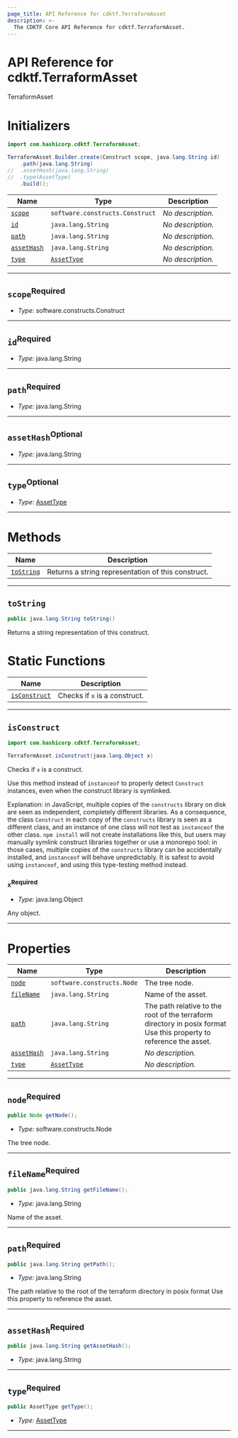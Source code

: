 ```yaml
---
page_title: API Reference for cdktf.TerraformAsset
description: >-
  The CDKTF Core API Reference for cdktf.TerraformAsset.
---
```


<!-- This file is generated through yarn generate-docs -->

# API Reference for cdktf.TerraformAsset

   TerraformAsset <a name="TerraformAsset" id="cdktf.TerraformAsset"></a>
  
  # Initializers <a name="Initializers" id="cdktf.TerraformAsset.Initializer"></a>
  
  ```java
  import com.hashicorp.cdktf.TerraformAsset;
  
  TerraformAsset.Builder.create(Construct scope, java.lang.String id)
      .path(java.lang.String)
  //  .assetHash(java.lang.String)
  //  .type(AssetType)
      .build();
  ```
  
  | **Name** | **Type** | **Description** |
  | --- | --- | --- |
  | <code><a href="#cdktf.TerraformAsset.Initializer.parameter.scope">scope</a></code> | <code>software.constructs.Construct</code> | *No description.* |
  | <code><a href="#cdktf.TerraformAsset.Initializer.parameter.id">id</a></code> | <code>java.lang.String</code> | *No description.* |
  | <code><a href="#cdktf.TerraformAsset.Initializer.parameter.path">path</a></code> | <code>java.lang.String</code> | *No description.* |
  | <code><a href="#cdktf.TerraformAsset.Initializer.parameter.assetHash">assetHash</a></code> | <code>java.lang.String</code> | *No description.* |
  | <code><a href="#cdktf.TerraformAsset.Initializer.parameter.type">type</a></code> | <code><a href="#cdktf.AssetType">AssetType</a></code> | *No description.* |
  
  ---
  
  ## `scope`<sup>Required</sup> <a name="scope" id="cdktf.TerraformAsset.Initializer.parameter.scope"></a>
  
  - *Type:* software.constructs.Construct
  
  ---
  
  ## `id`<sup>Required</sup> <a name="id" id="cdktf.TerraformAsset.Initializer.parameter.id"></a>
  
  - *Type:* java.lang.String
  
  ---
  
  ## `path`<sup>Required</sup> <a name="path" id="cdktf.TerraformAsset.Initializer.parameter.path"></a>
  
  - *Type:* java.lang.String
  
  ---
  
  ## `assetHash`<sup>Optional</sup> <a name="assetHash" id="cdktf.TerraformAsset.Initializer.parameter.assetHash"></a>
  
  - *Type:* java.lang.String
  
  ---
  
  ## `type`<sup>Optional</sup> <a name="type" id="cdktf.TerraformAsset.Initializer.parameter.type"></a>
  
  - *Type:* <a href="#cdktf.AssetType">AssetType</a>
  
  ---
  
  # Methods <a name="Methods" id="Methods"></a>
  
  | **Name** | **Description** |
  | --- | --- |
  | <code><a href="#cdktf.TerraformAsset.toString">toString</a></code> | Returns a string representation of this construct. |
  
  ---
  
  ## `toString` <a name="toString" id="cdktf.TerraformAsset.toString"></a>
  
  ```java
  public java.lang.String toString()
  ```
  
  Returns a string representation of this construct.
  
  # Static Functions <a name="Static Functions" id="Static Functions"></a>
  
  | **Name** | **Description** |
  | --- | --- |
  | <code><a href="#cdktf.TerraformAsset.isConstruct">isConstruct</a></code> | Checks if `x` is a construct. |
  
  ---
  
  ## `isConstruct` <a name="isConstruct" id="cdktf.TerraformAsset.isConstruct"></a>
  
  ```java
  import com.hashicorp.cdktf.TerraformAsset;
  
  TerraformAsset.isConstruct(java.lang.Object x)
  ```
  
  Checks if `x` is a construct.
  
  Use this method instead of `instanceof` to properly detect `Construct`
  instances, even when the construct library is symlinked.
  
  Explanation: in JavaScript, multiple copies of the `constructs` library on
  disk are seen as independent, completely different libraries. As a
  consequence, the class `Construct` in each copy of the `constructs` library
  is seen as a different class, and an instance of one class will not test as
  `instanceof` the other class. `npm install` will not create installations
  like this, but users may manually symlink construct libraries together or
  use a monorepo tool: in those cases, multiple copies of the `constructs`
  library can be accidentally installed, and `instanceof` will behave
  unpredictably. It is safest to avoid using `instanceof`, and using
  this type-testing method instead.
  
  ### `x`<sup>Required</sup> <a name="x" id="cdktf.TerraformAsset.isConstruct.parameter.x"></a>
  
  - *Type:* java.lang.Object
  
  Any object.
  
  ---
  
  # Properties <a name="Properties" id="Properties"></a>
  
  | **Name** | **Type** | **Description** |
  | --- | --- | --- |
  | <code><a href="#cdktf.TerraformAsset.property.node">node</a></code> | <code>software.constructs.Node</code> | The tree node. |
  | <code><a href="#cdktf.TerraformAsset.property.fileName">fileName</a></code> | <code>java.lang.String</code> | Name of the asset. |
  | <code><a href="#cdktf.TerraformAsset.property.path">path</a></code> | <code>java.lang.String</code> | The path relative to the root of the terraform directory in posix format Use this property to reference the asset. |
  | <code><a href="#cdktf.TerraformAsset.property.assetHash">assetHash</a></code> | <code>java.lang.String</code> | *No description.* |
  | <code><a href="#cdktf.TerraformAsset.property.type">type</a></code> | <code><a href="#cdktf.AssetType">AssetType</a></code> | *No description.* |
  
  ---
  
  ## `node`<sup>Required</sup> <a name="node" id="cdktf.TerraformAsset.property.node"></a>
  
  ```java
  public Node getNode();
  ```
  
  - *Type:* software.constructs.Node
  
  The tree node.
  
  ---
  
  ## `fileName`<sup>Required</sup> <a name="fileName" id="cdktf.TerraformAsset.property.fileName"></a>
  
  ```java
  public java.lang.String getFileName();
  ```
  
  - *Type:* java.lang.String
  
  Name of the asset.
  
  ---
  
  ## `path`<sup>Required</sup> <a name="path" id="cdktf.TerraformAsset.property.path"></a>
  
  ```java
  public java.lang.String getPath();
  ```
  
  - *Type:* java.lang.String
  
  The path relative to the root of the terraform directory in posix format Use this property to reference the asset.
  
  ---
  
  ## `assetHash`<sup>Required</sup> <a name="assetHash" id="cdktf.TerraformAsset.property.assetHash"></a>
  
  ```java
  public java.lang.String getAssetHash();
  ```
  
  - *Type:* java.lang.String
  
  ---
  
  ## `type`<sup>Required</sup> <a name="type" id="cdktf.TerraformAsset.property.type"></a>
  
  ```java
  public AssetType getType();
  ```
  
  - *Type:* <a href="#cdktf.AssetType">AssetType</a>
  
  ---
  
  
